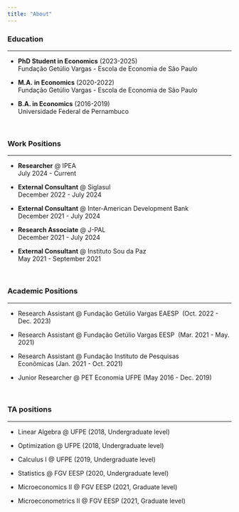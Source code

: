 ---
title: "About"
---

### Education

------------------------------------------------------------------------

-   **PhD Student in Economics** (2023-2025) <br> Fundação Getúlio Vargas - Escola de Economia de São Paulo

-   **M.A. in Economics** (2020-2022) <br> Fundação Getúlio Vargas - Escola de Economia de São Paulo

-   **B.A. in Economics** (2016-2019) <br> Universidade Federal de Pernambuco

\

### Work Positions

------------------------------------------------------------------------

-   **Researcher** \@ IPEA\
    July 2024 - Current

-   **External Consultant** \@ Siglasul\
    December 2022 - July 2024

-   **External Consultant** \@ Inter-American Development Bank\
    December 2021 - July 2024

-   **Research Associate** \@ J-PAL\
    December 2021 - July 2024

-   **External Consultant** \@ Instituto Sou da Paz\
    May 2021 - September 2021

\

### Academic Positions

------------------------------------------------------------------------

-   Research Assistant \@ Fundação Getúlio Vargas EAESP  (Oct. 2022 - Dec. 2023)

-   Research Assistant \@ Fundação Getúlio Vargas EESP  (Mar. 2021 - May. 2021)

-   Research Assistant \@ Fundação Instituto de Pesquisas Econômicas (Jan. 2021 - Oct. 2021)

-   Junior Researcher \@ PET Economia UFPE (May 2016 - Dec. 2019)

\

### TA positions

------------------------------------------------------------------------

-   Linear Algebra \@ UFPE (2018, Undergraduate level)

-   Optimization \@ UFPE (2018, Undergraduate level)

-   Calculus I \@ UFPE (2019, Undergraduate level)

-   Statistics \@ FGV EESP (2020, Undergraduate level)

-   Microeconomics II \@ FGV EESP (2021, Graduate level)

-   Microeconometrics II \@ FGV EESP (2021, Graduate level)

###